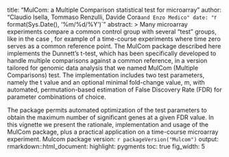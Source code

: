 title: "MulCom: a Multiple Comparison statistical test for microarray"
author: "Claudio Isella, Tommaso Renzulli, Davide Cora` and Enzo Medico"
date: "`r format(Sys.Date(), '%m/%d/%Y')`"
abstract: >
Many microarray experiments compare a common control group
with several "test" groups, like in the case , for example of a time-course experiments
where time zero serves as a common reference point. The MulCom
package described here implements the Dunnett's t-test, which has been
specifically developed to handle multiple comparisons against a common
reference, in a version tailored for genomic data analysis that we named
MulCom (Multiple Comparisons) test.
The implementation includes two test parameters, namely the t value and
an optional minimal fold-change value, m, with automated,
permutation-based estimation of False Discovery Rate (FDR) for parameter
combinations of choice.

The package permits automated optimization of the test parameters to obtain the
maximum number of significant genes at a given FDR value. In this vignette we
present the rationale, implementation and usage of the MulCom package,
plus a practical application on a time-course microarray experiment.
  Mulcom package version: `r packageVersion("Mulcom")`
output:
  rmarkdown::html_document:
    highlight: pygments
    toc: true
    fig_width: 5

